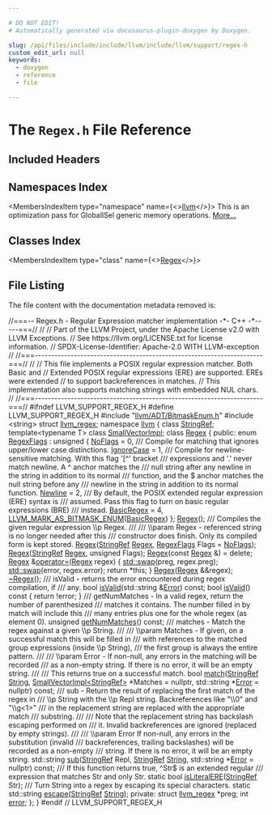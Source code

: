 ```yaml
---

# DO NOT EDIT!
# Automatically generated via docusaurus-plugin-doxygen by Doxygen.

slug: /api/files/include/include/llvm/include/llvm/support/regex-h
custom_edit_url: null
keywords:
  - doxygen
  - reference
  - file

---
```





# The `Regex.h` File Reference

<DoxygenPage pluginConfig={pluginConfig}>



## Included Headers

<IncludesList>
<IncludesListItem
  filePath="llvm/ADT/BitmaskEnum.h"
  permalink="/docs/api/files/include/include/llvm/include/llvm/adt/bitmaskenum-h"
  isLocal="true" />
<IncludesListItem
  filePath="string"
  permalink=""
  isLocal="false" />
</IncludesList>

## Namespaces Index

<MembersIndex>

<MembersIndexItem
  type="namespace"
  name={<><a href="/docs/api/namespaces/llvm">llvm</a></>}>
This is an optimization pass for GlobalISel generic memory operations. <a href="/docs/api/namespaces/llvm/#details">More...</a>
</MembersIndexItem>

</MembersIndex>

## Classes Index

<MembersIndex>

<MembersIndexItem
  type="class"
  name={<><a href="/docs/api/classes/llvm/regex">Regex</a></>}>
</MembersIndexItem>

</MembersIndex>


## File Listing

The file content with the documentation metadata removed is:

<ProgramListing>

<Link id="l00001" /><CodeLine lineNumber="1"><Highlight kind="comment">//===-- Regex.h - Regular Expression matcher implementation -&#42;- C++ -&#42;-----===//</Highlight><Highlight kind="normal"></Highlight></CodeLine>
<Link id="l00002" /><CodeLine lineNumber="2"><Highlight kind="normal"></Highlight><Highlight kind="comment">//</Highlight><Highlight kind="normal"></Highlight></CodeLine>
<Link id="l00003" /><CodeLine lineNumber="3"><Highlight kind="normal"></Highlight><Highlight kind="comment">// Part of the LLVM Project, under the Apache License v2.0 with LLVM Exceptions.</Highlight><Highlight kind="normal"></Highlight></CodeLine>
<Link id="l00004" /><CodeLine lineNumber="4"><Highlight kind="normal"></Highlight><Highlight kind="comment">// See https://llvm.org/LICENSE.txt for license information.</Highlight><Highlight kind="normal"></Highlight></CodeLine>
<Link id="l00005" /><CodeLine lineNumber="5"><Highlight kind="normal"></Highlight><Highlight kind="comment">// SPDX-License-Identifier: Apache-2.0 WITH LLVM-exception</Highlight><Highlight kind="normal"></Highlight></CodeLine>
<Link id="l00006" /><CodeLine lineNumber="6"><Highlight kind="normal"></Highlight><Highlight kind="comment">//</Highlight><Highlight kind="normal"></Highlight></CodeLine>
<Link id="l00007" /><CodeLine lineNumber="7"><Highlight kind="normal"></Highlight><Highlight kind="comment">//===----------------------------------------------------------------------===//</Highlight><Highlight kind="normal"></Highlight></CodeLine>
<Link id="l00008" /><CodeLine lineNumber="8"><Highlight kind="normal"></Highlight><Highlight kind="comment">//</Highlight><Highlight kind="normal"></Highlight></CodeLine>
<Link id="l00009" /><CodeLine lineNumber="9"><Highlight kind="normal"></Highlight><Highlight kind="comment">// This file implements a POSIX regular expression matcher.  Both Basic and</Highlight><Highlight kind="normal"></Highlight></CodeLine>
<Link id="l00010" /><CodeLine lineNumber="10"><Highlight kind="normal"></Highlight><Highlight kind="comment">// Extended POSIX regular expressions (ERE) are supported.  EREs were extended</Highlight><Highlight kind="normal"></Highlight></CodeLine>
<Link id="l00011" /><CodeLine lineNumber="11"><Highlight kind="normal"></Highlight><Highlight kind="comment">// to support backreferences in matches.</Highlight><Highlight kind="normal"></Highlight></CodeLine>
<Link id="l00012" /><CodeLine lineNumber="12"><Highlight kind="normal"></Highlight><Highlight kind="comment">// This implementation also supports matching strings with embedded NUL chars.</Highlight><Highlight kind="normal"></Highlight></CodeLine>
<Link id="l00013" /><CodeLine lineNumber="13"><Highlight kind="normal"></Highlight><Highlight kind="comment">//</Highlight><Highlight kind="normal"></Highlight></CodeLine>
<Link id="l00014" /><CodeLine lineNumber="14"><Highlight kind="normal"></Highlight><Highlight kind="comment">//===----------------------------------------------------------------------===//</Highlight><Highlight kind="normal"></Highlight></CodeLine>
<Link id="l00015" /><CodeLine lineNumber="15"><Highlight kind="normal"></Highlight></CodeLine>
<Link id="l00016" /><CodeLine lineNumber="16"><Highlight kind="normal"></Highlight><Highlight kind="preprocessor">#ifndef LLVM&#95;SUPPORT&#95;REGEX&#95;H</Highlight><Highlight kind="normal"></Highlight></CodeLine>
<Link id="l00017" /><CodeLine lineNumber="17"><Highlight kind="normal"></Highlight><Highlight kind="preprocessor">#define LLVM&#95;SUPPORT&#95;REGEX&#95;H</Highlight><Highlight kind="normal"></Highlight></CodeLine>
<Link id="l00018" /><CodeLine lineNumber="18"><Highlight kind="normal"></Highlight></CodeLine>
<Link id="l00019" /><CodeLine lineNumber="19"><Highlight kind="normal"></Highlight><Highlight kind="preprocessor">#include &quot;<a href="/docs/api/files/include/include/llvm/include/llvm/adt/bitmaskenum-h">llvm/ADT/BitmaskEnum.h</a>&quot;</Highlight><Highlight kind="normal"></Highlight></CodeLine>
<Link id="l00020" /><CodeLine lineNumber="20"><Highlight kind="normal"></Highlight><Highlight kind="preprocessor">#include &lt;string&gt;</Highlight><Highlight kind="normal"></Highlight></CodeLine>
<Link id="l00021" /><CodeLine lineNumber="21"><Highlight kind="normal"></Highlight></CodeLine>
<Link id="l00022" /><CodeLine lineNumber="22"><Highlight kind="normal"></Highlight><Highlight kind="keyword">struct </Highlight><Highlight kind="normal"><a href="/docs/api/structs/llvm-regex">llvm&#95;regex</a>;</Highlight></CodeLine>
<Link id="l00023" /><CodeLine lineNumber="23"><Highlight kind="normal"></Highlight></CodeLine>
<Link id="l00024" /><CodeLine lineNumber="24"><Highlight kind="normal"></Highlight><Highlight kind="keyword">namespace </Highlight><Highlight kind="normal"><a href="/docs/api/namespaces/llvm">llvm</a> &#123;</Highlight></CodeLine>
<Link id="l00025" /><CodeLine lineNumber="25"><Highlight kind="normal">  </Highlight><Highlight kind="keyword">class </Highlight><Highlight kind="normal"><a href="/docs/api/classes/llvm/stringref">StringRef</a>;</Highlight></CodeLine>
<Link id="l00026" /><CodeLine lineNumber="26"><Highlight kind="normal">  </Highlight><Highlight kind="keyword">template</Highlight><Highlight kind="normal">&lt;</Highlight><Highlight kind="keyword">typename</Highlight><Highlight kind="normal"> T&gt; </Highlight><Highlight kind="keyword">class </Highlight><Highlight kind="normal"><a href="/docs/api/classes/llvm/smallvectorimpl">SmallVectorImpl</a>;</Highlight></CodeLine>
<Link id="l00027" /><CodeLine lineNumber="27"><Highlight kind="normal"></Highlight></CodeLine>
<Link id="l00028" /><CodeLine lineNumber="28" lineLink="/docs/api/classes/llvm/regex"><Highlight kind="normal">  </Highlight><Highlight kind="keyword">class </Highlight><Highlight kind="normal"><a href="/docs/api/classes/llvm/regex/#aac844880235ca7d00251aca1cc406c45">Regex</a> &#123;</Highlight></CodeLine>
<Link id="l00029" /><CodeLine lineNumber="29"><Highlight kind="normal">  </Highlight><Highlight kind="keyword">public</Highlight><Highlight kind="normal">:</Highlight></CodeLine>
<Link id="l00030" /><CodeLine lineNumber="30" lineLink="/docs/api/classes/llvm/regex/#a1cc1c3ad43ad382ef8d864fe9c16e25c"><Highlight kind="normal">    </Highlight><Highlight kind="keyword">enum</Highlight><Highlight kind="normal"> <a href="/docs/api/classes/llvm/regex/#a1cc1c3ad43ad382ef8d864fe9c16e25c">RegexFlags</a> : </Highlight><Highlight kind="keywordtype">unsigned</Highlight><Highlight kind="normal"> &#123;</Highlight></CodeLine>
<Link id="l00031" /><CodeLine lineNumber="31" lineLink="/docs/api/classes/llvm/regex/#a1cc1c3ad43ad382ef8d864fe9c16e25ca79b1bd6f86856fd29672454892153e85"><Highlight kind="normal">      <a href="/docs/api/classes/llvm/regex/#a1cc1c3ad43ad382ef8d864fe9c16e25ca79b1bd6f86856fd29672454892153e85">NoFlags</a> = 0,</Highlight><Highlight kind="comment"></Highlight></CodeLine>
<Link id="l00032" /><CodeLine lineNumber="32"><Highlight kind="comment">      /// Compile for matching that ignores upper/lower case distinctions.</Highlight><Highlight kind="normal"></Highlight></CodeLine>
<Link id="l00033" /><CodeLine lineNumber="33" lineLink="/docs/api/classes/llvm/regex/#a1cc1c3ad43ad382ef8d864fe9c16e25ca5f9b72100ddf65c55baa3cd82e778c4b"><Highlight kind="normal">      <a href="/docs/api/classes/llvm/regex/#a1cc1c3ad43ad382ef8d864fe9c16e25ca5f9b72100ddf65c55baa3cd82e778c4b">IgnoreCase</a> = 1,</Highlight><Highlight kind="comment"></Highlight></CodeLine>
<Link id="l00034" /><CodeLine lineNumber="34"><Highlight kind="comment">      /// Compile for newline-sensitive matching. With this flag &#39;&#91;^&#39; bracket</Highlight></CodeLine>
<Link id="l00035" /><CodeLine lineNumber="35"><Highlight kind="comment">      /// expressions and &#39;.&#39; never match newline. A ^ anchor matches the</Highlight></CodeLine>
<Link id="l00036" /><CodeLine lineNumber="36"><Highlight kind="comment">      /// null string after any newline in the string in addition to its normal</Highlight></CodeLine>
<Link id="l00037" /><CodeLine lineNumber="37"><Highlight kind="comment">      /// function, and the $ anchor matches the null string before any</Highlight></CodeLine>
<Link id="l00038" /><CodeLine lineNumber="38"><Highlight kind="comment">      /// newline in the string in addition to its normal function.</Highlight><Highlight kind="normal"></Highlight></CodeLine>
<Link id="l00039" /><CodeLine lineNumber="39" lineLink="/docs/api/classes/llvm/regex/#a1cc1c3ad43ad382ef8d864fe9c16e25ca58612c80b543a7e989edd919e009b25b"><Highlight kind="normal">      <a href="/docs/api/classes/llvm/regex/#a1cc1c3ad43ad382ef8d864fe9c16e25ca58612c80b543a7e989edd919e009b25b">Newline</a> = 2,</Highlight><Highlight kind="comment"></Highlight></CodeLine>
<Link id="l00040" /><CodeLine lineNumber="40"><Highlight kind="comment">      /// By default, the POSIX extended regular expression (ERE) syntax is</Highlight></CodeLine>
<Link id="l00041" /><CodeLine lineNumber="41"><Highlight kind="comment">      /// assumed. Pass this flag to turn on basic regular expressions (BRE)</Highlight></CodeLine>
<Link id="l00042" /><CodeLine lineNumber="42"><Highlight kind="comment">      /// instead.</Highlight><Highlight kind="normal"></Highlight></CodeLine>
<Link id="l00043" /><CodeLine lineNumber="43" lineLink="/docs/api/classes/llvm/regex/#a1cc1c3ad43ad382ef8d864fe9c16e25cae62480697e924b5793194a07ac798df4"><Highlight kind="normal">      <a href="/docs/api/classes/llvm/regex/#a1cc1c3ad43ad382ef8d864fe9c16e25cae62480697e924b5793194a07ac798df4">BasicRegex</a> = 4,</Highlight></CodeLine>
<Link id="l00044" /><CodeLine lineNumber="44"><Highlight kind="normal"></Highlight></CodeLine>
<Link id="l00045" /><CodeLine lineNumber="45"><Highlight kind="normal">      <a href="/docs/api/namespaces/llvm/#a9db8c44b250b90e3ab7e4d144e7c9c2eaab882f7771b12a605e94c8abb12db9cf">LLVM&#95;MARK&#95;AS&#95;BITMASK&#95;ENUM</a>(<a href="/docs/api/classes/llvm/regex/#a1cc1c3ad43ad382ef8d864fe9c16e25cae62480697e924b5793194a07ac798df4">BasicRegex</a>)</Highlight></CodeLine>
<Link id="l00046" /><CodeLine lineNumber="46"><Highlight kind="normal">    &#125;;</Highlight></CodeLine>
<Link id="l00047" /><CodeLine lineNumber="47"><Highlight kind="normal"></Highlight></CodeLine>
<Link id="l00048" /><CodeLine lineNumber="48"><Highlight kind="normal">    <a href="/docs/api/classes/llvm/regex/#aac844880235ca7d00251aca1cc406c45">Regex</a>();</Highlight><Highlight kind="comment"></Highlight></CodeLine>
<Link id="l00049" /><CodeLine lineNumber="49"><Highlight kind="comment">    /// Compiles the given regular expression \\p Regex.</Highlight></CodeLine>
<Link id="l00050" /><CodeLine lineNumber="50"><Highlight kind="comment">    ///</Highlight></CodeLine>
<Link id="l00051" /><CodeLine lineNumber="51"><Highlight kind="comment">    /// \\param Regex - referenced string is no longer needed after this</Highlight></CodeLine>
<Link id="l00052" /><CodeLine lineNumber="52"><Highlight kind="comment">    /// constructor does finish.  Only its compiled form is kept stored.</Highlight><Highlight kind="normal"></Highlight></CodeLine>
<Link id="l00053" /><CodeLine lineNumber="53"><Highlight kind="normal">    <a href="/docs/api/classes/llvm/regex/#aac844880235ca7d00251aca1cc406c45">Regex</a>(<a href="/docs/api/classes/llvm/stringref">StringRef</a> <a href="/docs/api/classes/llvm/regex">Regex</a>, <a href="/docs/api/classes/llvm/regex/#a1cc1c3ad43ad382ef8d864fe9c16e25c">RegexFlags</a> Flags = <a href="/docs/api/classes/llvm/regex/#a1cc1c3ad43ad382ef8d864fe9c16e25ca79b1bd6f86856fd29672454892153e85">NoFlags</a>);</Highlight></CodeLine>
<Link id="l00054" /><CodeLine lineNumber="54"><Highlight kind="normal">    <a href="/docs/api/classes/llvm/regex/#aac844880235ca7d00251aca1cc406c45">Regex</a>(<a href="/docs/api/classes/llvm/stringref">StringRef</a> <a href="/docs/api/classes/llvm/regex">Regex</a>, </Highlight><Highlight kind="keywordtype">unsigned</Highlight><Highlight kind="normal"> Flags);</Highlight></CodeLine>
<Link id="l00055" /><CodeLine lineNumber="55" lineLink="/docs/api/classes/llvm/regex/#a15b84e06bac43b7de4e3277c37da0136"><Highlight kind="normal">    <a href="/docs/api/classes/llvm/regex/#a15b84e06bac43b7de4e3277c37da0136">Regex</a>(</Highlight><Highlight kind="keyword">const</Highlight><Highlight kind="normal"> <a href="/docs/api/classes/llvm/regex/#aac844880235ca7d00251aca1cc406c45">Regex</a> &amp;) = </Highlight><Highlight kind="keyword">delete</Highlight><Highlight kind="normal">;</Highlight></CodeLine>
<Link id="l00056" /><CodeLine lineNumber="56" lineLink="/docs/api/classes/llvm/regex/#a4f2e58ac16f0e4fd48eae5fa118a7201"><Highlight kind="normal">    <a href="/docs/api/classes/llvm/regex/#aac844880235ca7d00251aca1cc406c45">Regex</a> &amp;<a href="/docs/api/classes/llvm/regex/#a4f2e58ac16f0e4fd48eae5fa118a7201">operator=</a>(<a href="/docs/api/classes/llvm/regex/#aac844880235ca7d00251aca1cc406c45">Regex</a> regex) &#123;</Highlight></CodeLine>
<Link id="l00057" /><CodeLine lineNumber="57"><Highlight kind="normal">      <a href="/docs/api/namespaces/std/#ab8424022895aee3e366fb9a32f2883cb">std::swap</a>(preg, regex.preg);</Highlight></CodeLine>
<Link id="l00058" /><CodeLine lineNumber="58"><Highlight kind="normal">      <a href="/docs/api/namespaces/std/#ab8424022895aee3e366fb9a32f2883cb">std::swap</a>(error, regex.error);</Highlight></CodeLine>
<Link id="l00059" /><CodeLine lineNumber="59"><Highlight kind="normal">      </Highlight><Highlight kind="keywordflow">return</Highlight><Highlight kind="normal"> &#42;</Highlight><Highlight kind="keyword">this</Highlight><Highlight kind="normal">;</Highlight></CodeLine>
<Link id="l00060" /><CodeLine lineNumber="60"><Highlight kind="normal">    &#125;</Highlight></CodeLine>
<Link id="l00061" /><CodeLine lineNumber="61"><Highlight kind="normal">    <a href="/docs/api/classes/llvm/regex/#aac844880235ca7d00251aca1cc406c45">Regex</a>(<a href="/docs/api/classes/llvm/regex">Regex</a> &amp;&amp;regex);</Highlight></CodeLine>
<Link id="l00062" /><CodeLine lineNumber="62"><Highlight kind="normal">    <a href="/docs/api/classes/llvm/regex/#a4b32acda8c0843ee5a68ebccba4ad993">~Regex</a>();</Highlight></CodeLine>
<Link id="l00063" /><CodeLine lineNumber="63"><Highlight kind="normal"></Highlight><Highlight kind="comment"></Highlight></CodeLine>
<Link id="l00064" /><CodeLine lineNumber="64"><Highlight kind="comment">    /// isValid - returns the error encountered during regex compilation, if</Highlight></CodeLine>
<Link id="l00065" /><CodeLine lineNumber="65"><Highlight kind="comment">    /// any.</Highlight><Highlight kind="normal"></Highlight></CodeLine>
<Link id="l00066" /><CodeLine lineNumber="66"><Highlight kind="normal">    </Highlight><Highlight kind="keywordtype">bool</Highlight><Highlight kind="normal"> <a href="/docs/api/classes/llvm/regex/#a5d488b5389a26ae3684748722f98306a">isValid</a>(std::string &amp;<a href="/docs/api/classes/llvm/error">Error</a>) </Highlight><Highlight kind="keyword">const</Highlight><Highlight kind="normal">;</Highlight></CodeLine>
<Link id="l00067" /><CodeLine lineNumber="67" lineLink="/docs/api/classes/llvm/regex/#a5d488b5389a26ae3684748722f98306a"><Highlight kind="normal">    </Highlight><Highlight kind="keywordtype">bool</Highlight><Highlight kind="normal"> <a href="/docs/api/classes/llvm/regex/#a5d488b5389a26ae3684748722f98306a">isValid</a>()</Highlight><Highlight kind="keyword"> const </Highlight><Highlight kind="normal">&#123; </Highlight><Highlight kind="keywordflow">return</Highlight><Highlight kind="normal"> !error; &#125;</Highlight></CodeLine>
<Link id="l00068" /><CodeLine lineNumber="68"><Highlight kind="normal"></Highlight><Highlight kind="comment"></Highlight></CodeLine>
<Link id="l00069" /><CodeLine lineNumber="69"><Highlight kind="comment">    /// getNumMatches - In a valid regex, return the number of parenthesized</Highlight></CodeLine>
<Link id="l00070" /><CodeLine lineNumber="70"><Highlight kind="comment">    /// matches it contains.  The number filled in by match will include this</Highlight></CodeLine>
<Link id="l00071" /><CodeLine lineNumber="71"><Highlight kind="comment">    /// many entries plus one for the whole regex (as element 0).</Highlight><Highlight kind="normal"></Highlight></CodeLine>
<Link id="l00072" /><CodeLine lineNumber="72"><Highlight kind="normal">    </Highlight><Highlight kind="keywordtype">unsigned</Highlight><Highlight kind="normal"> <a href="/docs/api/classes/llvm/regex/#ad5d348cc6c3aa2942d9ebeadef92863f">getNumMatches</a>() </Highlight><Highlight kind="keyword">const</Highlight><Highlight kind="normal">;</Highlight></CodeLine>
<Link id="l00073" /><CodeLine lineNumber="73"><Highlight kind="normal"></Highlight><Highlight kind="comment"></Highlight></CodeLine>
<Link id="l00074" /><CodeLine lineNumber="74"><Highlight kind="comment">    /// matches - Match the regex against a given \\p String.</Highlight></CodeLine>
<Link id="l00075" /><CodeLine lineNumber="75"><Highlight kind="comment">    ///</Highlight></CodeLine>
<Link id="l00076" /><CodeLine lineNumber="76"><Highlight kind="comment">    /// \\param Matches - If given, on a successful match this will be filled in</Highlight></CodeLine>
<Link id="l00077" /><CodeLine lineNumber="77"><Highlight kind="comment">    /// with references to the matched group expressions (inside \\p String),</Highlight></CodeLine>
<Link id="l00078" /><CodeLine lineNumber="78"><Highlight kind="comment">    /// the first group is always the entire pattern.</Highlight></CodeLine>
<Link id="l00079" /><CodeLine lineNumber="79"><Highlight kind="comment">    ///</Highlight></CodeLine>
<Link id="l00080" /><CodeLine lineNumber="80"><Highlight kind="comment">    /// \\param Error - If non-null, any errors in the matching will be recorded</Highlight></CodeLine>
<Link id="l00081" /><CodeLine lineNumber="81"><Highlight kind="comment">    /// as a non-empty string. If there is no error, it will be an empty string.</Highlight></CodeLine>
<Link id="l00082" /><CodeLine lineNumber="82"><Highlight kind="comment">    ///</Highlight></CodeLine>
<Link id="l00083" /><CodeLine lineNumber="83"><Highlight kind="comment">    /// This returns true on a successful match.</Highlight><Highlight kind="normal"></Highlight></CodeLine>
<Link id="l00084" /><CodeLine lineNumber="84"><Highlight kind="normal">    </Highlight><Highlight kind="keywordtype">bool</Highlight><Highlight kind="normal"> <a href="/docs/api/classes/llvm/regex/#ae787b71e8d775a2b662d04e913489d8d">match</a>(<a href="/docs/api/classes/llvm/stringref">StringRef</a> <a href="/docs/api/namespaces/llvm/#ac226f3d2b9ca090171a8e0a8cb92c343a27118326006d3829667a400ad23d5d98">String</a>, <a href="/docs/api/classes/llvm/smallvectorimpl">SmallVectorImpl&lt;StringRef&gt;</a> &#42;Matches = </Highlight><Highlight kind="keyword">nullptr</Highlight><Highlight kind="normal">,</Highlight></CodeLine>
<Link id="l00085" /><CodeLine lineNumber="85"><Highlight kind="normal">               std::string &#42;<a href="/docs/api/classes/llvm/error">Error</a> = </Highlight><Highlight kind="keyword">nullptr</Highlight><Highlight kind="normal">) </Highlight><Highlight kind="keyword">const</Highlight><Highlight kind="normal">;</Highlight></CodeLine>
<Link id="l00086" /><CodeLine lineNumber="86"><Highlight kind="normal"></Highlight><Highlight kind="comment"></Highlight></CodeLine>
<Link id="l00087" /><CodeLine lineNumber="87"><Highlight kind="comment">    /// sub - Return the result of replacing the first match of the regex in</Highlight></CodeLine>
<Link id="l00088" /><CodeLine lineNumber="88"><Highlight kind="comment">    /// \\p String with the \\p Repl string. Backreferences like &quot;\\0&quot; and &quot;\\g&lt;1&gt;&quot;</Highlight></CodeLine>
<Link id="l00089" /><CodeLine lineNumber="89"><Highlight kind="comment">    /// in the replacement string are replaced with the appropriate match</Highlight></CodeLine>
<Link id="l00090" /><CodeLine lineNumber="90"><Highlight kind="comment">    /// substring.</Highlight></CodeLine>
<Link id="l00091" /><CodeLine lineNumber="91"><Highlight kind="comment">    ///</Highlight></CodeLine>
<Link id="l00092" /><CodeLine lineNumber="92"><Highlight kind="comment">    /// Note that the replacement string has backslash escaping performed on</Highlight></CodeLine>
<Link id="l00093" /><CodeLine lineNumber="93"><Highlight kind="comment">    /// it. Invalid backreferences are ignored (replaced by empty strings).</Highlight></CodeLine>
<Link id="l00094" /><CodeLine lineNumber="94"><Highlight kind="comment">    ///</Highlight></CodeLine>
<Link id="l00095" /><CodeLine lineNumber="95"><Highlight kind="comment">    /// \\param Error If non-null, any errors in the substitution (invalid</Highlight></CodeLine>
<Link id="l00096" /><CodeLine lineNumber="96"><Highlight kind="comment">    /// backreferences, trailing backslashes) will be recorded as a non-empty</Highlight></CodeLine>
<Link id="l00097" /><CodeLine lineNumber="97"><Highlight kind="comment">    /// string. If there is no error, it will be an empty string.</Highlight><Highlight kind="normal"></Highlight></CodeLine>
<Link id="l00098" /><CodeLine lineNumber="98"><Highlight kind="normal">    std::string <a href="/docs/api/classes/llvm/regex/#a603517a82c194cc3daa912831dff244a">sub</a>(<a href="/docs/api/classes/llvm/stringref">StringRef</a> Repl, <a href="/docs/api/classes/llvm/stringref">StringRef</a> <a href="/docs/api/namespaces/llvm/#ac226f3d2b9ca090171a8e0a8cb92c343a27118326006d3829667a400ad23d5d98">String</a>,</Highlight></CodeLine>
<Link id="l00099" /><CodeLine lineNumber="99"><Highlight kind="normal">                    std::string &#42;<a href="/docs/api/classes/llvm/error">Error</a> = </Highlight><Highlight kind="keyword">nullptr</Highlight><Highlight kind="normal">) </Highlight><Highlight kind="keyword">const</Highlight><Highlight kind="normal">;</Highlight></CodeLine>
<Link id="l00100" /><CodeLine lineNumber="100"><Highlight kind="normal"></Highlight><Highlight kind="comment"></Highlight></CodeLine>
<Link id="l00101" /><CodeLine lineNumber="101"><Highlight kind="comment">    /// If this function returns true, ^Str$ is an extended regular</Highlight></CodeLine>
<Link id="l00102" /><CodeLine lineNumber="102"><Highlight kind="comment">    /// expression that matches Str and only Str.</Highlight><Highlight kind="normal"></Highlight></CodeLine>
<Link id="l00103" /><CodeLine lineNumber="103"><Highlight kind="normal">    </Highlight><Highlight kind="keyword">static</Highlight><Highlight kind="normal"> </Highlight><Highlight kind="keywordtype">bool</Highlight><Highlight kind="normal"> <a href="/docs/api/classes/llvm/regex/#aaa821cfa27ddeb5cc419a88fa79804b2">isLiteralERE</a>(<a href="/docs/api/classes/llvm/stringref">StringRef</a> Str);</Highlight></CodeLine>
<Link id="l00104" /><CodeLine lineNumber="104"><Highlight kind="normal"></Highlight><Highlight kind="comment"></Highlight></CodeLine>
<Link id="l00105" /><CodeLine lineNumber="105"><Highlight kind="comment">    /// Turn String into a regex by escaping its special characters.</Highlight><Highlight kind="normal"></Highlight></CodeLine>
<Link id="l00106" /><CodeLine lineNumber="106"><Highlight kind="normal">    </Highlight><Highlight kind="keyword">static</Highlight><Highlight kind="normal"> std::string <a href="/docs/api/classes/llvm/regex/#a2f9ca9cf19b3d8803cfb233c2cb32af4">escape</a>(<a href="/docs/api/classes/llvm/stringref">StringRef</a> <a href="/docs/api/namespaces/llvm/#ac226f3d2b9ca090171a8e0a8cb92c343a27118326006d3829667a400ad23d5d98">String</a>);</Highlight></CodeLine>
<Link id="l00107" /><CodeLine lineNumber="107"><Highlight kind="normal"></Highlight></CodeLine>
<Link id="l00108" /><CodeLine lineNumber="108"><Highlight kind="normal">  </Highlight><Highlight kind="keyword">private</Highlight><Highlight kind="normal">:</Highlight></CodeLine>
<Link id="l00109" /><CodeLine lineNumber="109"><Highlight kind="normal">    </Highlight><Highlight kind="keyword">struct </Highlight><Highlight kind="normal"><a href="/docs/api/structs/llvm-regex">llvm&#95;regex</a> &#42;preg;</Highlight></CodeLine>
<Link id="l00110" /><CodeLine lineNumber="110"><Highlight kind="normal">    </Highlight><Highlight kind="keywordtype">int</Highlight><Highlight kind="normal"> <a href="/docs/api/files/lib/lib/debuginfo/lib/debuginfo/codeview/symbolrecordmapping-cpp/#a9cdf893c7d17e47fa1ed8bebf92a5da4">error</a>;</Highlight></CodeLine>
<Link id="l00111" /><CodeLine lineNumber="111"><Highlight kind="normal">  &#125;;</Highlight></CodeLine>
<Link id="l00112" /><CodeLine lineNumber="112"><Highlight kind="normal">&#125;</Highlight></CodeLine>
<Link id="l00113" /><CodeLine lineNumber="113"><Highlight kind="normal"></Highlight></CodeLine>
<Link id="l00114" /><CodeLine lineNumber="114"><Highlight kind="normal"></Highlight><Highlight kind="preprocessor">#endif </Highlight><Highlight kind="comment">// LLVM&#95;SUPPORT&#95;REGEX&#95;H</Highlight><Highlight kind="normal"></Highlight></CodeLine>

</ProgramListing>


</DoxygenPage>
